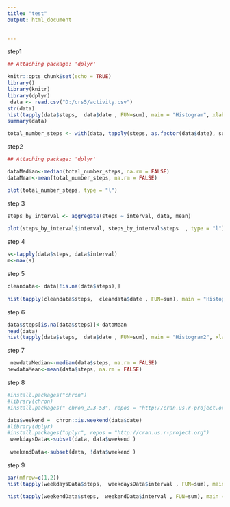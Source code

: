 ```yaml
---
title: "test"
output: html_document
 

---
```

step1 
```r
## Attaching package: 'dplyr'

knitr::opts_chunk$set(echo = TRUE)
library()
library(knitr)
library(dplyr)
 data <- read.csv("D:/crs5/activity.csv")
str(data)
hist(tapply(data$steps,  data$date , FUN=sum), main = "Histogram", xlab = "Steps")
summary(data)

total_number_steps <- with(data, tapply(steps, as.factor(data$date), sum, na.rm = T))

```
step2 

```r
## Attaching package: 'dplyr'

dataMedian<-median(total_number_steps, na.rm = FALSE)
dataMean<-mean(total_number_steps, na.rm = FALSE)

plot(total_number_steps, type = "l")
```
step 3  
```r

steps_by_interval <- aggregate(steps ~ interval, data, mean)
 
plot(steps_by_interval$interval, steps_by_interval$steps  , type = "l")
```
step 4 
```r

s<-tapply(data$steps, data$interval) 
m<-max(s)
```

step 5
```r

cleandata<- data[!is.na(data$steps),]
  
hist(tapply(cleandata$steps,  cleandata$date , FUN=sum), main = "Histogram", xlab = "Steps")
```

step 6
```r
data$steps[is.na(data$steps)]<-dataMean
head(data)
hist(tapply(data$steps,  data$date , FUN=sum), main = "Histogram2", xlab = "Steps2")
```
step 7
```r

 newdataMedian<-median(data$steps, na.rm = FALSE)
newdataMean<-mean(data$steps, na.rm = FALSE)
```
step 8
```r
#install.packages("chron")
#library(chron)
#install.packages(" chron_2.3-53", repos = "http://cran.us.r-project.org")

data$weekend =  chron::is.weekend(data$date)
#library(dplyr)
#install.packages("dplyr", repos = "http://cran.us.r-project.org")
 weekdaysData<-subset(data, data$weekend )
 
 weekendData<-subset(data, !data$weekend )
```
step 9
```r
par(mfrow=c(1,2))
hist(tapply(weekdaysData$steps,  weekdaysData$interval , FUN=sum), main = "weekdaysData", xlab = "weekdaysData")

hist(tapply(weekendData$steps,  weekendData$interval , FUN=sum), main = "weekendData", xlab = "weekendData")

```